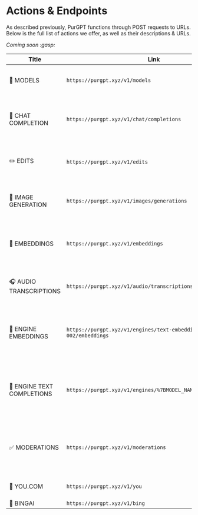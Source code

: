 # Actions & Endpoints

As described previously, PurGPT functions through POST requests to URLs. Below is the full list of actions we offer, as well as their descriptions & URLs.

*Coming soon :gasp:*

|      Title       |              Link                       |                              Description                                   |
|------------------|-----------------------------------------|----------------------------------------------------------------------------|
|    🤖 MODELS    | `https://purgpt.xyz/v1/models`          | Get the list of available models for AI-powered interactions.               |
| 💬 CHAT COMPLETION | `https://purgpt.xyz/v1/chat/completions` | Engage in interactive conversations with AI using chat completion endpoint. |
|       ✏️ EDITS    | `https://purgpt.xyz/v1/edits`           | Make edits to the generated text by AI and refine the output.               |
| 🎨 IMAGE GENERATION | `https://purgpt.xyz/v1/images/generations` | Generate AI-generated images based on provided input.                     |
|     🔖 EMBEDDINGS | `https://purgpt.xyz/v1/embeddings`       | Obtain embeddings for text or other inputs to represent them numerically.   |
| 🎧 AUDIO TRANSCRIPTIONS | `https://purgpt.xyz/v1/audio/transcriptions` | Transcribe audio files into text format using AI-powered audio transcription. |
| 🧠 ENGINE EMBEDDINGS | `https://purgpt.xyz/v1/engines/text-embedding-ada-002/embeddings` | Retrieve embeddings specifically from the "text-embedding-ada-002" engine. |
|🚀 ENGINE TEXT COMPLETIONS| `https://purgpt.xyz/v1/engines/%7BMODEL_NAME%7D/completions` | Generate text completions using the specified model. Replace "MODEL_NAME" with the desired model's name. |
|     ✅ MODERATIONS | `https://purgpt.xyz/v1/moderations`     | Access moderation features for controlling and managing generated content. |
| 📢 YOU.COM  | `https://purgpt.xyz/v1/you`              | Have a Chat with the You.com AI.                                          |
|  📜 BINGAI  | `https://purgpt.xyz/v1/bing`             | Try out BingAI.                                                           |
